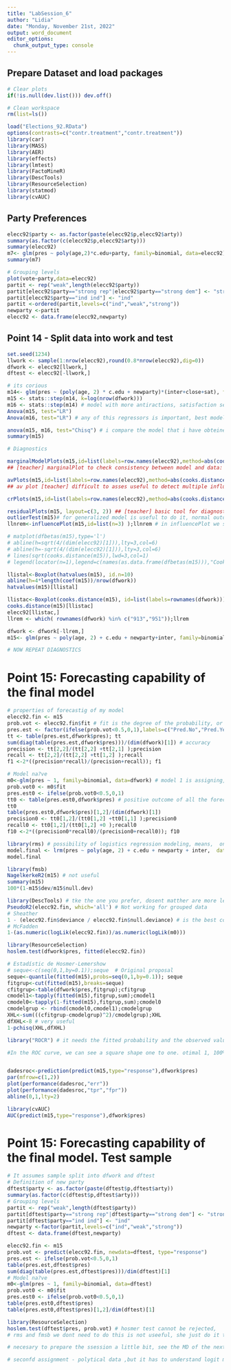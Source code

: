 ```yaml
---
title: "LabSession_6"
author: "Lidia"
date: "Monday, November 21st, 2022"
output: word_document
editor_options: 
  chunk_output_type: console
---
```


## Prepare Dataset and load packages
```r
# Clear plots
if(!is.null(dev.list())) dev.off()

# Clean workspace
rm(list=ls())

load("Elections_92.RData")
options(contrasts=c("contr.treatment","contr.treatment"))
library(car)
library(MASS)
library(AER)
library(effects)
library(lmtest)
library(FactoMineR)
library(DescTools)
library(ResourceSelection)
library(statmod)
library(cvAUC)
```


## Party Preferences

```r
elecc92$party <- as.factor(paste(elecc92$p,elecc92$arty))
summary(as.factor(c(elecc92$p,elecc92$arty)))
summary(elecc92)
m7<- glm(pres ~ poly(age,2)*c.edu+party, family=binomial, data=elecc92)
summary(m7)

# Grouping levels
plot(vote~party,data=elecc92)
partit <- rep("weak",length(elecc92$party))
partit[elecc92$party=="strong rep"|elecc92$party=="strong dem"] <- "strong"
partit[elecc92$party=="ind ind"] <- "ind"
partit <-ordered(partit,levels=c("ind","weak","strong"))
newparty <-partit
elecc92 <- data.frame(elecc92,newparty)
```

## Point 14 - Split data into work and test

```r
set.seed(1234)
llwork <- sample(1:nrow(elecc92),round(0.8*nrow(elecc92),dig=0))
dfwork <- elecc92[llwork,]
dftest <- elecc92[-llwork,]

# its corious 
m14<- glm(pres ~ (poly(age, 2) * c.edu + newparty)*(inter+close+sat), family=binomial, data=dfwork)
m15 <- stats::step(m14, k=log(nrow(dfwork)))
m16 <- stats::step(m14) # model with more antiractions, satisfaction seems to be a significnt factor,fit  feet and number param.
Anova(m15, test="LR") 
Anova(m16, test="LR") # any of this regressors is important, best model

anova(m15, m16, test="Chisq") # i compare the model that i have obteined uing bic & aic, based on deviance test, comparison null hipotessis => both models are equivelent, satisfaied with this result. Using BIC or AIC is not the smae, taking acount the size of the sample i used BIC. p-value less than 5% i will use also BIC
summary(m15)

# Diagnostics

marginalModelPlots(m15,id=list(labels=row.names(elecc92),method=abs(cooks.distance(m15)), n=5) )# here i have a linear predictor, seen in theory, this sigmoidal shape is cause of the logit transformation. So in this case, we dont have a aperfect model, cause we see come discrepancies 
## [teacher] marginalPlot to check consistency between model and data: only to numeric regressors

avPlots(m15,id=list(labels=row.names(elecc92),method=abs(cooks.distance(m15)), n=5) )
## av plot [teacher] difficult to asses useful to detect multiple influent data for a given parmeter

crPlots(m15,id=list(labels=row.names(elecc92),method=abs(cooks.distance(m15)), n=5) ) # symmetries are not important, only are important in normal regression

residualPlots(m15, layout=c(3, 2)) ## [teacher] basic tool for diagnostic, plot(model) NOT BE APLIED
outlierTest(m15)# for generalized model is useful to do it, normal outcome is not necessary
llnrem<-influencePlot(m15,id=list(n=3) );llnrem # in influencePlot we see student residuals, observation with largest residual and some observations that have lavararage three times higher to the leverge

# matplot(dfbetas(m15),type='l')
# abline(h=sqrt(4/(dim(elecc92)[1])),lty=3,col=6)
# abline(h=-sqrt(4/(dim(elecc92)[1])),lty=3,col=6)
# lines(sqrt(cooks.distance(m15)),lwd=3,col=1)
# legend(locator(n=1),legend=c(names(as.data.frame(dfbetas(m15))),"Cook D"), col=c(1:3,1), lty=c(3,3,3,1) )

llistal<-Boxplot(hatvalues(m15), id.n=10)
abline(h=4*length(coef(m15))/nrow(dfwork))
hatvalues(m15)[llistal]

llistac<-Boxplot(cooks.distance(m15), id=list(labels=rownames(dfwork)))
cooks.distance(m15)[llistac]
elecc92[llistac,]
llrem <- which( rownames(dfwork) %in% c("913","951"));llrem

dfwork <- dfwork[-llrem,]
m15<- glm(pres ~ poly(age, 2) + c.edu + newparty+inter, family=binomial, data=dfwork )

# NOW REPEAT DIAGNOSTICS
```

# Point 15: Forecasting capability of the final model

```r
# properties of forecastig of my model
elecc92.fin <- m15
prob.vot <- elecc92.fin$fit # fit is the degree of the probability, or use the generic method predict, in which will have exctly the same
pres.est <- factor(ifelse(prob.vot<0.5,0,1),labels=c("Pred.No","Pred.Yes")) # we use confusion tables
tt <- table(pres.est,dfwork$pres); tt
sum(diag(table(pres.est,dfwork$pres)))/(dim(dfwork)[1]) # accuracy
precision <- tt[2,2]/(tt[2,2] +tt[2,1] );precision 
recall <- tt[2,2]/(tt[2,2] +tt[1,2] );recall
f1 <-2*((precision*recall)/(precision+recall)); f1

# Model na?ve
m0<-glm(pres ~ 1, family=binomial, data=dfwork) # model 1 is assigning, all the observations are positiv
prob.vot0 <- m0$fit
pres.est0 <- ifelse(prob.vot0<0.5,0,1)
tt0 <- table(pres.est0,dfwork$pres) # positive outcome of all the forecastic predictions¿?, we have new scores, in the case of 
tt0
table(pres.est0,dfwork$pres)[1,2]/(dim(dfwork)[1])
precision0 <- tt0[1,2]/(tt0[1,2] +tt0[1,1] );precision0
recall0 <- tt0[1,2]/(tt0[1,2] +0 );recall0
f10 <-2*((precision0*recall0)/(precision0+recall0)); f10

library(rms) # possibility of logistics regression modeling, means,  only logit transformation. We will see additional indicators, coef. of determination C is the value of the area under RoC accure
model.final <- lrm(pres ~ poly(age, 2) + c.edu + newparty + inter,  data=dfwork)
model.final

library(fmsb)
NagelkerkeR2(m15) # not useful
summary(m15)
100*(1-m15$dev/m15$null.dev)

library(DescTools) # tke the one you prefer, dosent matther are more less the same and we can find in some ocasions the same value of coeficient determination.
PseudoR2(elecc92.fin, which='all') # Not working for grouped data
# Sheather
1 - (elecc92.fin$deviance / elecc92.fin$null.deviance) # is the best coeficient
# McFadden
1-(as.numeric(logLik(elecc92.fin))/as.numeric(logLik(m0)))

library(ResourceSelection)
hoslem.test(dfwork$pres, fitted(elecc92.fin))

# Estadístic de Hosmer-Lemershow
# seque<-c(seq(0,1,by=0.1));seque  # Original proposal
seque<-quantile(fitted(m15),probs=seq(0,1,by=0.1)); seque
fitgrup<-cut(fitted(m15),breaks=seque)
cfitgrup<-table(dfwork$pres,fitgrup);cfitgrup
cmodel1<-tapply(fitted(m15),fitgrup,sum);cmodel1
cmodel0<-tapply(1-fitted(m15),fitgrup,sum);cmodel0
cmodelgrup <- rbind(cmodel0,cmodel1);cmodelgrup
XHL<-sum(((cfitgrup-cmodelgrup)^2)/cmodelgrup);XHL
dfXHL<-8 # very useful
1-pchisq(XHL,dfXHL)

library("ROCR") # it needs the fitted probability and the observed values in the sample, easy to use. train to asse ( i take the rror rate in prediction, accuracy computes according to the treshold of positive and neg. outcome) 0.8 few po. outcomes, 0.5 is the optimal value (owest), 0.2 od accuracy and precions and wide score wuld change. Helps to decide the suitable treshold for true positive outcome.

#In the ROC curve, we can see a square shape one to one. otimal 1, 100% of treu positive outcome, and risk of false positive. In case the roc curve is straight line, the model is absolute disaster for casting. The minimum is 0.5 horrible model, and the optimal model is 100% defined all the positive outcomes and not making any mistake.


dadesroc<-prediction(predict(m15,type="response"),dfwork$pres)
par(mfrow=c(1,2))
plot(performance(dadesroc,"err"))
plot(performance(dadesroc,"tpr","fpr"))
abline(0,1,lty=2)

library(cvAUC)
AUC(predict(m15,type="response"),dfwork$pres)

```

# Point 15: Forecasting capability of the final model. Test sample

```r
# It assumes sample split into dfwork and dftest
# Definition of new party
dftest$party <- as.factor(paste(dftest$p,dftest$arty))
summary(as.factor(c(dftest$p,dftest$arty)))
# Grouping levels
partit <- rep("weak",length(dftest$party))
partit[dftest$party=="strong rep"|dftest$party=="strong dem"] <- "strong"
partit[dftest$party=="ind ind"] <- "ind"
newparty <-factor(partit,levels=c("ind","weak","strong"))
dftest <- data.frame(dftest,newparty)

elecc92.fin <- m15
prob.vot <- predict(elecc92.fin, newdata=dftest, type="response")
pres.est <- ifelse(prob.vot<0.5,0,1)
table(pres.est,dftest$pres)
sum(diag(table(pres.est,dftest$pres)))/dim(dftest)[1]
# Model na?ve
m0<-glm(pres ~ 1, family=binomial, data=dftest)
prob.vot0 <- m0$fit
pres.est0 <- ifelse(prob.vot0<0.5,0,1)
table(pres.est0,dftest$pres)
table(pres.est0,dftest$pres)[1,2]/dim(dftest)[1]

library(ResourceSelection)
hoslem.test(dftest$pres, prob.vot) # hosmer test cannot be rejected, 
# rms and fmsb we dont need to do this is not useeful, she just do it to complete the session, use description tools for coeff icient and hostmn so useful

# necesary to prepare the ssession a little bit, see the MD of the next session 8overview sumary binomial models) + nominal outcome + interpretation logots + ordinal data + hierarchical long model (follow before the class)

# seconfd assignment - polytical data ,but it has to understand logit models.
```
